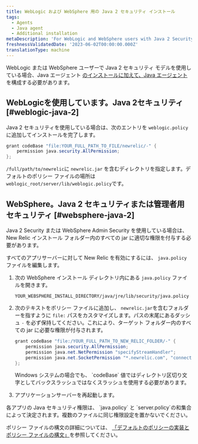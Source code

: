 ```yaml
---
title: WebLogic および WebSphere 用の Java 2 セキュリティ インストール
tags:
  - Agents
  - Java agent
  - Additional installation
metaDescription: 'For WebLogic and WebSphere users with Java 2 Security or Administrative Security: Additional install steps for the New Relic Java agent.'
freshnessValidatedDate: '2023-06-02T00:00:00.000Z'
translationType: machine
---
```


WebLogic または WebSphere ユーザーで Java 2 セキュリティ モデルを使用している場合、Java エージェント [のインストールに加えて、Java エージェント](/install/java)を構成する必要があります。

## WebLogicを使用しています。Java 2セキュリティ [#weblogic-java-2]

Java 2 セキュリティを使用している場合は、次のエントリを `weblogic.policy` に追加してインストールを完了します。

```java
grant codeBase "file:YOUR_FULL_PATH_TO_FILE/newrelic/-" {
    permission java.security.AllPermission;
};
```

`/full/path/to/newrelic`に `newrelic.jar` を含むディレクトリを指定します。デフォルトのポリシー ファイルの場所は `weblogic_root/server/lib/weblogic.policy`です。

## WebSphere。Java 2 セキュリティまたは管理者用セキュリティ [#websphere-java-2]

Java 2 Security または WebSphere Admin Security を使用している場合は、New Relic インストール フォルダー内のすべての jar に適切な権限を付与する必要があります。

すべてのアプリサーバーに対して New Relic を有効にするには、 `java.policy` ファイルを編集します。

1. 次の WebSphere インストール ディレクトリ内にある `java.policy` ファイルを開きます。

   ```
   YOUR_WEBSPHERE_INSTALL_DIRECTORY/java/jre/lib/security/java.policy
   ```

2. 次のテキストをポリシー ファイルに追加し、 `newrelic.jar`を含むフォルダーを指すように `file:` パスをカスタマイズします。パスの末尾にあるダッシュ `-` を必ず保持してください。これにより、ターゲット フォルダー内のすべての jar に必要な権限が付与されます。

   ```java
   grant codeBase "file:/YOUR_FULL_PATH_TO_NEW_RELIC_FOLDER/-" {
       permission java.security.AllPermission;
       permission java.net.NetPermission "specifyStreamHandler";
       permission java.net.SocketPermission "*.newrelic.com", "connect,accept,resolve";
   };
   ```

   <Callout variant="important">
     Windows システムの場合でも、 `codeBase` 値ではディレクトリ区切り文字としてバックスラッシュではなくスラッシュを使用する必要があります。
   </Callout>

3. アプリケーションサーバーを再起動します。

<Callout variant="tip">
  各アプリの Java セキュリティ権限は、 `java.policy` と `server.policy`の和集合によって決定されます。複数のファイルに同じ権限設定を置かないでください。
</Callout>

ポリシー ファイルの構文の詳細については、 [「デフォルトのポリシーの実装とポリシー ファイルの構文」](http://docs.oracle.com/javase/8/docs/technotes/guides/security/PolicyFiles.html)を参照してください。